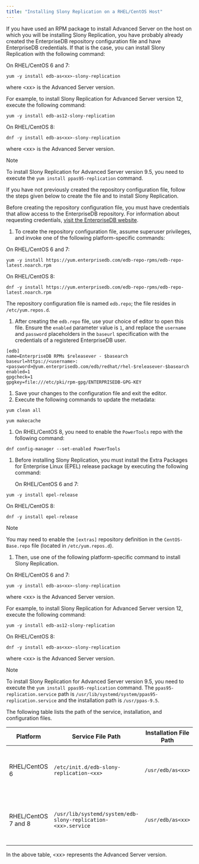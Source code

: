```yaml
---
title: "Installing Slony Replication on a RHEL/CentOS Host"
---
```


<div id="performing_an_rpm_installation" class="registered_link"></div>


If you have used an RPM package to install Advanced Server on the host on which you will be installing Slony Replication, you have probably already created the EnterpriseDB repository configuration file and have EnterpriseDB credentials. If that is the case, you can install Slony Replication with the following command:

On RHEL/CentOS 6 and 7:

``` text
yum -y install edb-as<xx>-slony-replication
```

where &lt;xx&gt; is the Advanced Server version.

For example, to install Slony Replication for Advanced Server version 12, execute the following command:

``` text
yum -y install edb-as12-slony-replication
```

On RHEL/CentOS 8:

``` text
dnf -y install edb-as<xx>-slony-replication
```

where &lt;xx&gt; is the Advanced Server version.

<div class="note">

<div class="title">

Note

</div>

To install Slony Replication for Advanced Server version 9.5, you need to execute the `yum install ppas95-replication` command.

</div>

If you have not previously created the repository configuration file, follow the steps given below to create the file and to install Slony Replication.

Before creating the repository configuration file, you must have credentials that allow access to the EnterpriseDB repository. For information about requesting credentials, [visit the EnterpriseDB website](https://info.enterprisedb.com/rs/069-ALB-339/../images/Repository%20Access%2004-09-2019.pdf).

1.  To create the repository configuration file, assume superuser privileges, and invoke one of the following platform-specific commands:

On RHEL/CentOS 6 and 7:

``` text
yum -y install https://yum.enterprisedb.com/edb-repo-rpms/edb-repo-latest.noarch.rpm
```

On RHEL/CentOS 8:

``` text
dnf -y install https://yum.enterprisedb.com/edb-repo-rpms/edb-repo-latest.noarch.rpm
```

The repository configuration file is named `edb.repo`; the file resides in `/etc/yum.repos.d`.

1.  After creating the `edb.repo` file, use your choice of editor to open this file. Ensure the `enabled` parameter value is `1`, and replace the `username` and `password` placeholders in the `baseurl` specification with the credentials of a registered EnterpriseDB user.

``` text
[edb]
name=EnterpriseDB RPMs $releasever - $basearch
baseurl=https://<username>:<password>@yum.enterprisedb.com/edb/redhat/rhel-$releasever-$basearch
enabled=1
gpgcheck=1
gpgkey=file:///etc/pki/rpm-gpg/ENTERPRISEDB-GPG-KEY
```

1.  Save your changes to the configuration file and exit the editor.
2.  Execute the following commands to update the metadata:

``` text
yum clean all
```

``` text
yum makecache
```

1.  On RHEL/CentOS 8, you need to enable the `PowerTools` repo with the following command:

``` text
dnf config-manager --set-enabled PowerTools
```

1.  Before installing Slony Replication, you must install the Extra Packages for Enterprise Linux (EPEL) release package by executing the following command:

    On RHEL/CentOS 6 and 7:

``` text
yum -y install epel-release
```

On RHEL/CentOS 8:

``` text
dnf -y install epel-release
```

<div class="note">

<div class="title">

Note

</div>

You may need to enable the `[extras]` repository definition in the `CentOS-Base.repo` file (located in `/etc/yum.repos.d`).

</div>

1.  Then, use one of the following platform-specific command to install Slony Replication.

On RHEL/CentOS 6 and 7:

``` text
yum -y install edb-as<xx>-slony-replication
```

where &lt;xx&gt; is the Advanced Server version.

For example, to install Slony Replication for Advanced Server version 12, execute the following command:

``` text
yum -y install edb-as12-slony-replication
```

On RHEL/CentOS 8:

``` text
dnf -y install edb-as<xx>-slony-replication
```

where &lt;xx&gt; is the Advanced Server version.

<div class="note">

<div class="title">

Note

</div>

To install Slony Replication for Advanced Server version 9.5, you need to execute the `yum install ppas95-replication` command. The `ppas95-replication.service` path is `/usr/lib/systemd/system/ppas95-replication.service` and the installation path is `/usr/ppas-9.5`.

</div>

The following table lists the path of the service, installation, and configuration files.

| **Platform**        | **Service File Path**                                        | **Installation File Path** | **Configuration File Path**                                                                   |
|---------------------|--------------------------------------------------------------|----------------------------|-----------------------------------------------------------------------------------------------|
| RHEL/CentOS 6       | `/etc/init.d/edb-slony-replication-<xx>`                     | `/usr/edb/as<xx>`          | The configuration file `slony-replication.ini` is located in `/etc/edb/slony-replication<xx>` |
| RHEL/CentOS 7 and 8 | `/usr/lib/systemd/system/edb-slony-replication-<xx>.service` | `/usr/edb/as<xx>`          | The configuration file `slony-replication.ini` is located in `/etc/edb/slony-replication<xx>` |

In the above table, &lt;xx&gt; represents the Advanced Server version.
